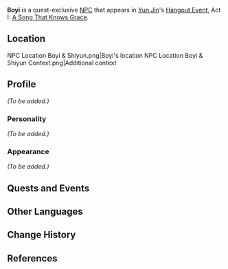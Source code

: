 {{Meta
<!-- Remove this template after adding the missing info -->
|missing_NPC_profile  = yes
}}
{{Character Infobox
|type             = Quest NPC
|image            = NPC Boyi.png
|region           = Liyue
|affiliation      = The Steambird
|voiceEN          = [https://www.yaronmesika.com/ Yaron Mesika]<ref>Twitter: [https://twitter.com/YaronMSK/status/1481602009748983809 EN VA Self Announcement]</ref>
|voiceCN          = 
|voiceJP          = 
}}
'''Boyi''' is a quest-exclusive [[NPC]] that appears in [[Yun Jin]]'s [[Hangout Event]], Act I: [[A Song That Knows Grace]].

==Location==
<gallery hideaddbutton="true" captionalign="center">
NPC Location Boyi & Shiyun.png|Boyi's location
NPC Location Boyi & Shiyun Context.png|Additional context
</gallery>

==Profile==
''(To be added.)''

===Personality===
''(To be added.)''

===Appearance===
''(To be added.)''

==Quests and Events==
{{Quest Appearances}}

==Other Languages==
{{Other Languages
|default_hidden = 1
|en      = Boyi
|zhs     = 博易
|zhs_rm  = Bóyì
|zht     = 博易
|zht_rm  = Bóyì
|ja      = 博易
|ja_rm   = Hakueki{{Assumed}}
|ko      = 박이
|ko_rm   = 
|es      = Boyi
|fr      = Boyi
|ru      = Бо И
|th      = Boyi
|vi      = Boyi
|de      = Boyi
|id      = Boyi
|pt      = Boyi
}}

==Change History==
{{Change History|2.4}}

==References==
{{Reflist}}